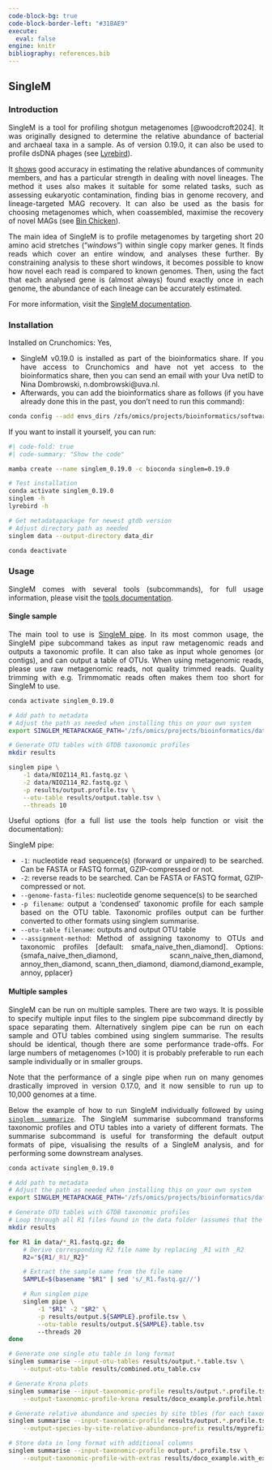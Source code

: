---
code-block-bg: true
code-block-border-left: "#31BAE9"
execute:
  eval: false
engine: knitr
bibliography: references.bib
---

::: {style="text-align: justify"}
## SingleM

### Introduction

SingleM is a tool for profiling shotgun metagenomes [@woodcroft2024]. It was originally designed to determine the relative abundance of bacterial and archaeal taxa in a sample. As of version 0.19.0, it can also be used to profile dsDNA phages (see [Lyrebird](https://wwood.github.io/singlem/Lyrebird)).

It [shows](https://doi.org/10.1101/2024.01.30.578060) good accuracy in estimating the relative abundances of community members, and has a particular strength in dealing with novel lineages. The method it uses also makes it suitable for some related tasks, such as assessing eukaryotic contamination, finding bias in genome recovery, and lineage-targeted MAG recovery. It can also be used as the basis for choosing metagenomes which, when coassembled, maximise the recovery of novel MAGs (see [Bin Chicken](https://aroneys.github.io/binchicken/)).

The main idea of SingleM is to profile metagenomes by targeting short 20 amino acid stretches ("*windows*") within single copy marker genes. It finds reads which cover an entire window, and analyses these further. By constraining analysis to these short windows, it becomes possible to know how novel each read is compared to known genomes. Then, using the fact that each analysed gene is (almost always) found exactly once in each genome, the abundance of each lineage can be accurately estimated.

For more information, visit the [SingleM documentation](https://wwood.github.io/singlem/).

### Installation

Installed on Crunchomics: Yes,

-   SingleM v0.19.0 is installed as part of the bioinformatics share. If you have access to Crunchomics and have not yet access to the bioinformatics share, then you can send an email with your Uva netID to Nina Dombrowski, n.dombrowski\@uva.nl.
-   Afterwards, you can add the bioinformatics share as follows (if you have already done this in the past, you don't need to run this command):

```{bash}
conda config --add envs_dirs /zfs/omics/projects/bioinformatics/software/miniconda3/envs/
```

If you want to install it yourself, you can run:

```{bash}
#| code-fold: true
#| code-summary: "Show the code"

mamba create --name singlem_0.19.0 -c bioconda singlem=0.19.0

# Test installation 
conda activate singlem_0.19.0
singlem -h
lyrebird -h

# Get metadatapackage for newest gtdb version
# Adjust directory path as needed
singlem data --output-directory data_dir

conda deactivate
```

### Usage

SingleM comes with several tools (subcommands), for full usage information, please visit the [tools documentation](https://wwood.github.io/singlem/).

#### Single sample

The main tool to use is [SingleM pipe](https://wwood.github.io/singlem/tools/pipe). In its most common usage, the SingleM pipe subcommand takes as input raw metagenomic reads and outputs a taxonomic profile.  It can also take as input whole genomes (or contigs), and can output a table of OTUs. When using metagenomic reads, please use raw metagenomic reads, not quality trimmed reads. Quality trimming with e.g. Trimmomatic reads often makes them too short for SingleM to use. 

```{bash}
conda activate singlem_0.19.0

# Add path to metadata
# Adjust the path as needed when installing this on your own system
export SINGLEM_METAPACKAGE_PATH='/zfs/omics/projects/bioinformatics/databases/singlem/S5.4.0.GTDB_r226.metapackage_20250331.smpkg.zb'

# Generate OTU tables with GTDB taxonomic profiles
mkdir results 

singlem pipe \
	-1 data/NIOZ114_R1.fastq.gz \
	-2 data/NIOZ114_R2.fastq.gz \
	-p results/output.profile.tsv \
	--otu-table results/output.table.tsv \
	--threads 10
```

Useful options (for a full list use the tools help function or visit the documentation):

SingleM pipe:


- `-1`:  nucleotide read sequence(s) (forward or unpaired) to be searched. Can be FASTA or FASTQ format, GZIP-compressed or not.
- `-2`:   reverse reads to be searched. Can be FASTA or FASTQ format, GZIP-compressed or not.
- `--genome-fasta-files`: nucleotide genome sequence(s) to be searched
- `-p filename`: output a 'condensed' taxonomic profile for each sample based on the OTU table. Taxonomic profiles output can be further converted to other formats using singlem summarise.
- `--otu-table filename`:  outputs and output OTU table
- `--assignment-method`: Method of assigning taxonomy to OTUs and taxonomic profiles [default: smafa_naive_then_diamond]. Options: {smafa_naive_then_diamond, scann_naive_then_diamond, annoy_then_diamond, scann_then_diamond, diamond,diamond_example, annoy, pplacer}


#### Multiple samples

SingleM can be run on multiple samples. There are two ways. It is possible to specify multiple input files to the singlem pipe subcommand directly by space separating them. Alternatively singlem pipe can be run on each sample and OTU tables combined using singlem summarise. The results should be identical, though there are some performance trade-offs. For large numbers of metagenomes (>100) it is probably preferable to run each sample individually or in smaller groups.

Note that the performance of a single pipe when run on many genomes drastically improved in version 0.17.0, and it now sensible to run up to 10,000 genomes at a time.

Below the example of how to run SingleM individually followed by using [`singlem summarize`](https://wwood.github.io/singlem/tools/summarise). The SingleM summarise subcommand transforms taxonomic profiles and OTU tables into a variety of different formats. The summarise subcommand is useful for transforming the default output formats of pipe, visualising the results of a SingleM analysis, and for performing some downstream analyses.

```{bash}
conda activate singlem_0.19.0

# Add path to metadata
# Adjust the path as needed when installing this on your own system
export SINGLEM_METAPACKAGE_PATH='/zfs/omics/projects/bioinformatics/databases/singlem/S5.4.0.GTDB_r226.metapackage_20250331.smpkg.zb'

# Generate OTU tables with GTDB taxonomic profiles
# Loop through all R1 files found in the data folder (assumes that the sample name is part of the file name)
mkdir results 

for R1 in data/*_R1.fastq.gz; do
    # Derive corresponding R2 file name by replacing _R1 with _R2
    R2="${R1/_R1/_R2}"

    # Extract the sample name from the file name
    SAMPLE=$(basename "$R1" | sed 's/_R1.fastq.gz//')

    # Run singlem pipe
    singlem pipe \
        -1 "$R1" -2 "$R2" \
        -p results/output.${SAMPLE}.profile.tsv \
        --otu-table results/output.${SAMPLE}.table.tsv
        --threads 20 
done

# Generate one single otu table in long format
singlem summarise --input-otu-tables results/output.*.table.tsv \
    --output-otu-table results/combined.otu_table.csv

# Generate Krona plots 
singlem summarise --input-taxonomic-profile results/output.*.profile.tsv \
    --output-taxonomic-profile-krona results/doco_example.profile.html

# Generate relative abundance and species by site tbles (for each taxonomic level)
singlem summarise --input-taxonomic-profile results/output.*.profile.tsv \
    --output-species-by-site-relative-abundance-prefix results/myprefix

# Store data in long format with additional columns 
singlem summarise --input-taxonomic-profile output.*.profile.tsv \
    --output-taxonomic-profile-with-extras results/doco_example.with_extras.tsv
```



:::